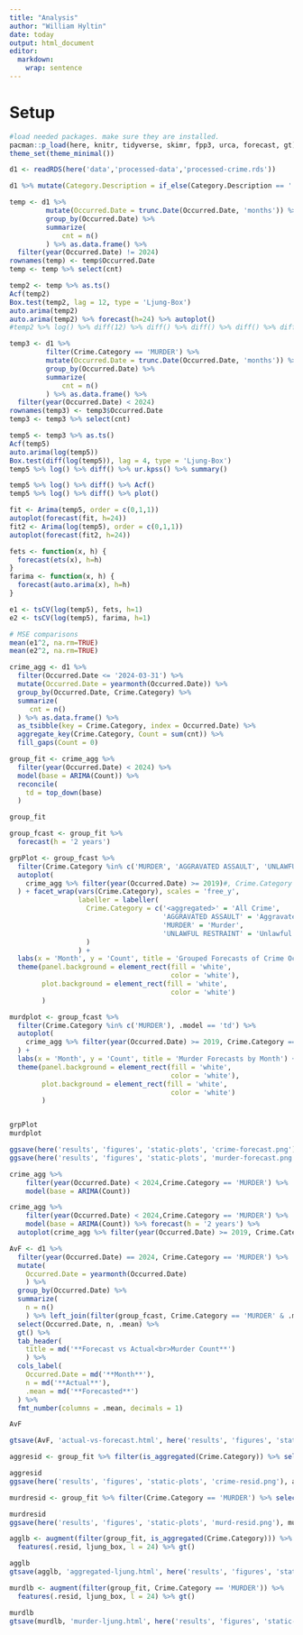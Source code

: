 ```yaml
---
title: "Analysis"
author: "William Hyltin"
date: today
output: html_document
editor: 
  markdown: 
    wrap: sentence
---
```


# Setup

```r
#load needed packages. make sure they are installed.
pacman::p_load(here, knitr, tidyverse, skimr, fpp3, urca, forecast, gt)
theme_set(theme_minimal())
```

```r
d1 <- readRDS(here('data','processed-data','processed-crime.rds'))
```

```r

d1 %>% mutate(Category.Description = if_else(Category.Description == '', 'NA/Unknown', Category.Description)) %>% group_by(Category.Description, Highest.Offense.Description) %>% summarize(cnt = n()) %>% pivot_wider(names_from = Category.Description, values_from = cnt)

temp <- d1 %>%
         mutate(Occurred.Date = trunc.Date(Occurred.Date, 'months')) %>% 
         group_by(Occurred.Date) %>% 
         summarize(
             cnt = n()
         ) %>% as.data.frame() %>% 
  filter(year(Occurred.Date) != 2024)
rownames(temp) <- temp$Occurred.Date
temp <- temp %>% select(cnt)

temp2 <- temp %>% as.ts()
Acf(temp2)
Box.test(temp2, lag = 12, type = 'Ljung-Box')
auto.arima(temp2)
auto.arima(temp2) %>% forecast(h=24) %>% autoplot()
#temp2 %>% log() %>% diff(12) %>% diff() %>% diff() %>% diff() %>% diff() %>% diff() %>% Acf()
```

```r
temp3 <- d1 %>%
         filter(Crime.Category == 'MURDER') %>% 
         mutate(Occurred.Date = trunc.Date(Occurred.Date, 'months')) %>% 
         group_by(Occurred.Date) %>% 
         summarize(
             cnt = n()
         ) %>% as.data.frame() %>% 
  filter(year(Occurred.Date) < 2024)
rownames(temp3) <- temp3$Occurred.Date
temp3 <- temp3 %>% select(cnt)

temp5 <- temp3 %>% as.ts()
Acf(temp5)
auto.arima(log(temp5))
Box.test(diff(log(temp5)), lag = 4, type = 'Ljung-Box')
temp5 %>% log() %>% diff() %>% ur.kpss() %>% summary()

temp5 %>% log() %>% diff() %>% Acf()
temp5 %>% log() %>% diff() %>% plot()
```

```r
fit <- Arima(temp5, order = c(0,1,1))
autoplot(forecast(fit, h=24))
fit2 <- Arima(log(temp5), order = c(0,1,1))
autoplot(forecast(fit2, h=24))
```

```r
fets <- function(x, h) {
  forecast(ets(x), h=h)
}
farima <- function(x, h) {
  forecast(auto.arima(x), h=h)
}

e1 <- tsCV(log(temp5), fets, h=1)
e2 <- tsCV(log(temp5), farima, h=1)

# MSE comparisons
mean(e1^2, na.rm=TRUE)
mean(e2^2, na.rm=TRUE)
```

```r
crime_agg <- d1 %>%
  filter(Occurred.Date <= '2024-03-31') %>% 
  mutate(Occurred.Date = yearmonth(Occurred.Date)) %>% 
  group_by(Occurred.Date, Crime.Category) %>% 
  summarize(
     cnt = n()
  ) %>% as.data.frame() %>% 
  as_tsibble(key = Crime.Category, index = Occurred.Date) %>% 
  aggregate_key(Crime.Category, Count = sum(cnt)) %>% 
  fill_gaps(Count = 0) 

group_fit <- crime_agg %>% 
  filter(year(Occurred.Date) < 2024) %>%
  model(base = ARIMA(Count)) %>% 
  reconcile(
    td = top_down(base)
  )

group_fit

group_fcast <- group_fit %>% 
  forecast(h = '2 years') 

grpPlot <- group_fcast %>% 
  filter(Crime.Category %in% c('MURDER', 'AGGRAVATED ASSAULT', 'UNLAWFUL RESTRAINT' )| is_aggregated(Crime.Category), .model == 'td') %>% 
  autoplot(
    crime_agg %>% filter(year(Occurred.Date) >= 2019)#, Crime.Category == 'MURDER')
  ) + facet_wrap(vars(Crime.Category), scales = 'free_y',
                 labeller = labeller(
                   Crime.Category = c('<aggregated>' = 'All Crime', 
                                      'AGGRAVATED ASSAULT' = 'Aggravated Assault', 
                                      'MURDER' = 'Murder', 
                                      'UNLAWFUL RESTRAINT' = 'Unlawful Restraint')
                   )
                 ) +
  labs(x = 'Month', y = 'Count', title = 'Grouped Forecasts of Crime Occurence by Month') +
  theme(panel.background = element_rect(fill = 'white',
                                        color = 'white'),
        plot.background = element_rect(fill = 'white',
                                        color = 'white')
        )

murdplot <- group_fcast %>% 
  filter(Crime.Category %in% c('MURDER'), .model == 'td') %>% 
  autoplot(
    crime_agg %>% filter(year(Occurred.Date) >= 2019, Crime.Category == 'MURDER')
  ) +
  labs(x = 'Month', y = 'Count', title = 'Murder Forecasts by Month') +
  theme(panel.background = element_rect(fill = 'white',
                                        color = 'white'),
        plot.background = element_rect(fill = 'white',
                                        color = 'white')
        )


grpPlot  
murdplot

ggsave(here('results', 'figures', 'static-plots', 'crime-forecast.png'), grpPlot)
ggsave(here('results', 'figures', 'static-plots', 'murder-forecast.png'), murdplot)
```
```r
crime_agg %>% 
    filter(year(Occurred.Date) < 2024,Crime.Category == 'MURDER') %>%
    model(base = ARIMA(Count))

crime_agg %>% 
    filter(year(Occurred.Date) < 2024,Crime.Category == 'MURDER') %>%
    model(base = ARIMA(Count)) %>% forecast(h = '2 years') %>% 
  autoplot(crime_agg %>% filter(year(Occurred.Date) >= 2019, Crime.Category == 'MURDER'))
```


```r
AvF <- d1 %>% 
  filter(year(Occurred.Date) == 2024, Crime.Category == 'MURDER') %>% 
  mutate(
    Occurred.Date = yearmonth(Occurred.Date)
    ) %>% 
  group_by(Occurred.Date) %>% 
  summarize(
    n = n()
    ) %>% left_join(filter(group_fcast, Crime.Category == 'MURDER' & .model == 'td'), join_by(Occurred.Date == Occurred.Date)) %>% 
  select(Occurred.Date, n, .mean) %>% 
  gt() %>% 
  tab_header(
    title = md('**Forecast vs Actual<br>Murder Count**')
    ) %>% 
  cols_label(
    Occurred.Date = md('**Month**'),
    n = md('**Actual**'),
    .mean = md('**Forecasted**')
  ) %>% 
  fmt_number(columns = .mean, decimals = 1)

AvF

gtsave(AvF, 'actual-vs-forecast.html', here('results', 'figures', 'static-plots'))
```

```r
aggresid <- group_fit %>% filter(is_aggregated(Crime.Category)) %>% select(td) %>% gg_tsresiduals()

aggresid
ggsave(here('results', 'figures', 'static-plots', 'crime-resid.png'), aggresid)
```

```r
murdresid <- group_fit %>% filter(Crime.Category == 'MURDER') %>% select(td) %>% gg_tsresiduals()

murdresid
ggsave(here('results', 'figures', 'static-plots', 'murd-resid.png'), murdresid)
```

```r
agglb <- augment(filter(group_fit, is_aggregated(Crime.Category))) %>% 
  features(.resid, ljung_box, l = 24) %>% gt()

agglb
gtsave(agglb, 'aggregated-ljung.html', here('results', 'figures', 'static-plots'))
```

```r
murdlb <- augment(filter(group_fit, Crime.Category == 'MURDER')) %>% 
  features(.resid, ljung_box, l = 24) %>% gt()

murdlb
gtsave(murdlb, 'murder-ljung.html', here('results', 'figures', 'static-plots'))
```

